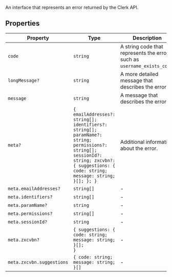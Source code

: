 An interface that represents an error returned by the Clerk API.

## Properties

| Property                                | Type                                                                                                                                                                                                       | Description                                                              |
| --------------------------------------- | ---------------------------------------------------------------------------------------------------------------------------------------------------------------------------------------------------------- | ------------------------------------------------------------------------ |
| <a id="code"></a> `code`                | `string`                                                                                                                                                                                                   | A string code that represents the error, such as `username_exists_code`. |
| <a id="longmessage"></a> `longMessage?` | `string`                                                                                                                                                                                                   | A more detailed message that describes the error.                        |
| <a id="message"></a> `message`          | `string`                                                                                                                                                                                                   | A message that describes the error.                                      |
| <a id="meta"></a> `meta?`               | <code>\{ emailAddresses?: string[]; identifiers?: string[]; paramName?: string; permissions?: string[]; sessionId?: string; zxcvbn?: \{ suggestions: \{ code: string; message: string; \}[]; \}; \}</code> | Additional information about the error.                                  |
| `meta.emailAddresses?`                  | <code>string[]</code>                                                                                                                                                                                      | -                                                                        |
| `meta.identifiers?`                     | <code>string[]</code>                                                                                                                                                                                      | -                                                                        |
| `meta.paramName?`                       | `string`                                                                                                                                                                                                   | -                                                                        |
| `meta.permissions?`                     | <code>string[]</code>                                                                                                                                                                                      | -                                                                        |
| `meta.sessionId?`                       | `string`                                                                                                                                                                                                   | -                                                                        |
| `meta.zxcvbn?`                          | <code>\{ suggestions: \{ code: string; message: string; \}[]; \}</code>                                                                                                                                    | -                                                                        |
| `meta.zxcvbn.suggestions`               | <code>\{ code: string; message: string; \}[]</code>                                                                                                                                                        | -                                                                        |
